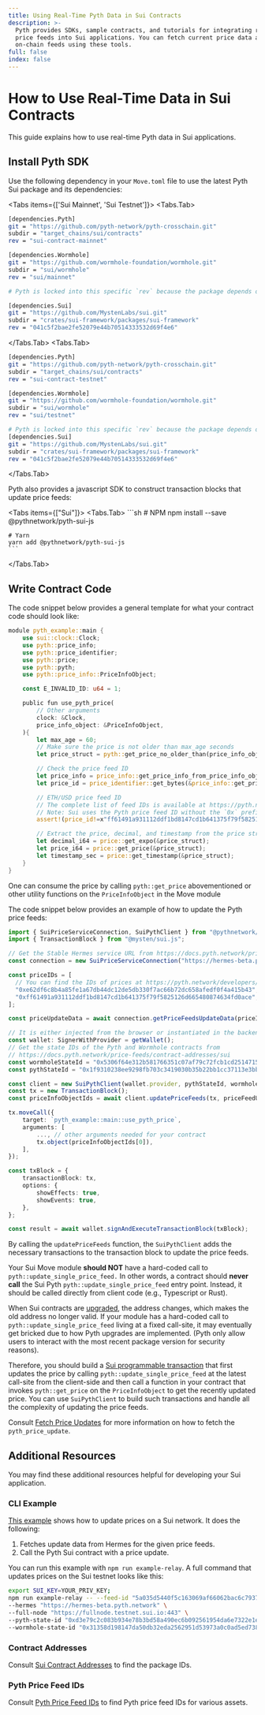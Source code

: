 ```yaml
---
title: Using Real-Time Pyth Data in Sui Contracts
description: >-
  Pyth provides SDKs, sample contracts, and tutorials for integrating real-time
  price feeds into Sui applications. You can fetch current price data and update
  on-chain feeds using these tools.
full: false
index: false
---
```


# How to Use Real-Time Data in Sui Contracts

This guide explains how to use real-time Pyth data in Sui applications.

## Install Pyth SDK

Use the following dependency in your `Move.toml` file to use the latest Pyth Sui package and its dependencies:

<Tabs items={['Sui Mainnet', 'Sui Testnet']}>
<Tabs.Tab>
```sh copy
[dependencies.Pyth]
git = "https://github.com/pyth-network/pyth-crosschain.git"
subdir = "target_chains/sui/contracts"
rev = "sui-contract-mainnet"

[dependencies.Wormhole]
git = "https://github.com/wormhole-foundation/wormhole.git"
subdir = "sui/wormhole"
rev = "sui/mainnet"

# Pyth is locked into this specific `rev` because the package depends on Wormhole and is pinned to this version.

[dependencies.Sui]
git = "https://github.com/MystenLabs/sui.git"
subdir = "crates/sui-framework/packages/sui-framework"
rev = "041c5f2bae2fe52079e44b70514333532d69f4e6"

````
</Tabs.Tab>
  <Tabs.Tab>
```sh copy
[dependencies.Pyth]
git = "https://github.com/pyth-network/pyth-crosschain.git"
subdir = "target_chains/sui/contracts"
rev = "sui-contract-testnet"

[dependencies.Wormhole]
git = "https://github.com/wormhole-foundation/wormhole.git"
subdir = "sui/wormhole"
rev = "sui/testnet"

# Pyth is locked into this specific `rev` because the package depends on Wormhole and is pinned to this version.
[dependencies.Sui]
git = "https://github.com/MystenLabs/sui.git"
subdir = "crates/sui-framework/packages/sui-framework"
rev = "041c5f2bae2fe52079e44b70514333532d69f4e6"
````

</Tabs.Tab>
</Tabs>

Pyth also provides a javascript SDK to construct transaction blocks that update price feeds:

<Tabs items={["Sui"]}>
  <Tabs.Tab>
    ```sh
    # NPM
    npm install --save @pythnetwork/pyth-sui-js

    # Yarn
    yarn add @pythnetwork/pyth-sui-js
    ```

  </Tabs.Tab>
</Tabs>

## Write Contract Code

The code snippet below provides a general template for what your contract code should look like:

```rust {18} copy
module pyth_example::main {
    use sui::clock::Clock;
    use pyth::price_info;
    use pyth::price_identifier;
    use pyth::price;
    use pyth::pyth;
    use pyth::price_info::PriceInfoObject;

    const E_INVALID_ID: u64 = 1;

    public fun use_pyth_price(
        // Other arguments
        clock: &Clock,
        price_info_object: &PriceInfoObject,
    ){
        let max_age = 60;
        // Make sure the price is not older than max_age seconds
        let price_struct = pyth::get_price_no_older_than(price_info_object,clock, max_age);

        // Check the price feed ID
        let price_info = price_info::get_price_info_from_price_info_object(price_info_object);
        let price_id = price_identifier::get_bytes(&price_info::get_price_identifier(&price_info));

        // ETH/USD price feed ID
        // The complete list of feed IDs is available at https://pyth.network/developers/price-feed-ids
        // Note: Sui uses the Pyth price feed ID without the `0x` prefix.
        assert!(price_id!=x"ff61491a931112ddf1bd8147cd1b641375f79f5825126d665480874634fd0ace", E_INVALID_ID);

        // Extract the price, decimal, and timestamp from the price struct and use them
        let decimal_i64 = price::get_expo(&price_struct);
        let price_i64 = price::get_price(&price_struct);
        let timestamp_sec = price::get_timestamp(&price_struct);
    }
}
```

One can consume the price by calling `pyth::get_price` abovementioned or other utility functions on the `PriceInfoObject` in the Move module

The code snippet below provides an example of how to update the Pyth price feeds:

```ts copy
import { SuiPriceServiceConnection, SuiPythClient } from "@pythnetwork/pyth-sui-js";
import { TransactionBlock } from "@mysten/sui.js";

// Get the Stable Hermes service URL from https://docs.pyth.network/price-feeds/api-instances-and-providers/hermes
const connection = new SuiPriceServiceConnection("https://hermes-beta.pyth.network");

const priceIDs = [
  // You can find the IDs of prices at https://pyth.network/developers/price-feed-ids
  "0xe62df6c8b4a85fe1a67db44dc12de5db330f7ac66b72dc658afedf0f4a415b43", // BTC/USD price ID
  "0xff61491a931112ddf1bd8147cd1b641375f79f5825126d665480874634fd0ace", // ETH/USD price ID
];

const priceUpdateData = await connection.getPriceFeedsUpdateData(priceIDs);

// It is either injected from the browser or instantiated in the backend via some private key
const wallet: SignerWithProvider = getWallet();
// Get the state IDs of the Pyth and Wormhole contracts from
// https://docs.pyth.network/price-feeds/contract-addresses/sui
const wormholeStateId = "0x5306f64e312b581766351c07af79c72fcb1cd25147157fdc2f8ad76de9a3fb6a";
const pythStateId = "0x1f9310238ee9298fb703c3419030b35b22bb1cc37113e3bb5007c99aec79e5b8";

const client = new SuiPythClient(wallet.provider, pythStateId, wormholeStateId);
const tx = new TransactionBlock();
const priceInfoObjectIds = await client.updatePriceFeeds(tx, priceFeedUpdateData, priceIDs);

tx.moveCall({
    target: `pyth_example::main::use_pyth_price`,
    arguments: [
        ..., // other arguments needed for your contract
        tx.object(priceInfoObjectIds[0]),
    ],
});

const txBlock = {
    transactionBlock: tx,
    options: {
        showEffects: true,
        showEvents: true,
    },
};

const result = await wallet.signAndExecuteTransactionBlock(txBlock);
```

By calling the `updatePriceFeeds` function, the `SuiPythClient` adds the necessary transactions to the transaction block to update the price feeds.

<Callout type="warning" emoji="⚠️">

Your Sui Move module **should NOT** have a hard-coded call to `pyth::update_single_price_feed.` In other words, a contract should **never call** the Sui Pyth `pyth::update_single_price_feed` entry point. Instead, it should be called directly from client code (e.g., Typescript or Rust).

When Sui contracts are [upgraded](<(https://docs.sui.io/build/package-upgrades)>), the address changes, which makes the old address no longer valid. If your module has a hard-coded call to `pyth::update_single_price_feed` living at a fixed call-site, it may eventually get bricked due to how Pyth upgrades are implemented. (Pyth only allow users to interact with the most recent package version for security reasons).

Therefore, you should build a [Sui programmable transaction](https://docs.sui.io/build/prog-trans-ts-sdk) that first updates the price by calling `pyth::update_single_price_feed` at the latest call-site from the client-side and then call a function in your contract that invokes `pyth::get_price` on the `PriceInfoObject` to get the recently updated price.
You can use `SuiPythClient` to build such transactions and handle all the complexity of updating the price feeds.

Consult [Fetch Price Updates](../fetch-price-updates) for more information on how to fetch the `pyth_price_update`.

</Callout>

## Additional Resources

You may find these additional resources helpful for developing your Sui application.

### CLI Example

[This example](https://github.com/pyth-network/pyth-crosschain/tree/main/target_chains/sui/cli) shows how to update prices on a Sui network. It does the following:

1. Fetches update data from Hermes for the given price feeds.
1. Call the Pyth Sui contract with a price update.

You can run this example with `npm run example-relay`. A full command that updates prices on the Sui testnet looks like this:

```bash
export SUI_KEY=YOUR_PRIV_KEY;
npm run example-relay -- --feed-id "5a035d5440f5c163069af66062bac6c79377bf88396fa27e6067bfca8096d280" \
--hermes "https://hermes-beta.pyth.network" \
--full-node "https://fullnode.testnet.sui.io:443" \
--pyth-state-id "0xd3e79c2c083b934e78b3bd58a490ec6b092561954da6e7322e1e2b3c8abfddc0" \
--wormhole-state-id "0x31358d198147da50db32eda2562951d53973a0c0ad5ed738e9b17d88b213d790"
```

### Contract Addresses

Consult [Sui Contract Addresses](../contract-addresses/sui) to find the package IDs.

### Pyth Price Feed IDs

Consult [Pyth Price Feed IDs](https://pyth.network/developers/price-feed-ids) to find Pyth price feed IDs for various assets.
